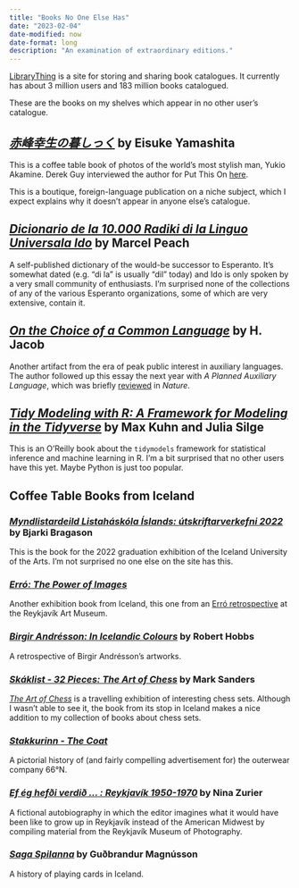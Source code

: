 ```yaml
---
title: "Books No One Else Has"
date: "2023-02-04"
date-modified: now
date-format: long
description: "An examination of extraordinary editions."
---
```


[LibraryThing](https://www.librarything.com/) is a site for storing and sharing book catalogues. It currently has about 3 million users and 183 million books catalogued.

These are the books on my shelves which appear in no other user's catalogue.

## [*赤峰幸生の暮しっく*](https://www.librarything.com/work/29740444/) by Eisuke Yamashita

This is a coffee table book of photos of the world's most stylish man, Yukio Akamine. Derek Guy interviewed the author for Put This On [here](https://putthison.com/yukio-akamine-classic-life/).

This is a boutique, foreign-language publication on a niche subject, which I expect explains why it doesn't appear in anyone else's catalogue.

## [*Dicionario de la 10.000 Radiki di la Linguo Universala Ido*](https://www.librarything.com/work/29589247/) by Marcel Peach

A self-published dictionary of the would-be successor to Esperanto. It's somewhat dated (e.g. "di la" is usually "dil" today) and Ido is only spoken by a very small community of enthusiasts. I'm surprised none of the collections of any of the various Esperanto organizations, some of which are very extensive, contain it.

## [*On the Choice of a Common Language*](https://www.librarything.com/work/29589232/) by H. Jacob

Another artifact from the era of peak public interest in auxiliary languages. The author followed up this essay the next year with *A Planned Auxiliary Language*, which was briefly [reviewed](https://www.nature.com/articles/161665d0) in *Nature*.

## [*Tidy Modeling with R: A Framework for Modeling in the Tidyverse*](https://www.librarything.com/work/28650260/) by Max Kuhn and Julia Silge

This is an O'Reilly book about the `tidymodels` framework for statistical inference and machine learning in R. I'm a bit surprised that no other users have this yet. Maybe Python is just too popular.

## Coffee Table Books from Iceland

### [*Myndlistardeild Listaháskóla Íslands: útskriftarverkefni 2022*](https://www.librarything.com/work/28625984/) by Bjarki Bragason

This is the book for the 2022 graduation exhibition of the Iceland University of the Arts. I'm not surprised no one else on the site has this.

### [*Erró: The Power of Images*](https://www.librarything.com/work/28239798/)

Another exhibition book from Iceland, this one from an [Erró retrospective](https://listasafnreykjavikur.is/en/exhibitions/erro-power-images) at the Reykjavík Art Museum.

### [*Birgir Andrésson: In Icelandic Colours*](https://www.librarything.com/work/30854098/) by Robert Hobbs

A retrospective of Birgir Andrésson's artworks.

### [*Skáklist - 32 Pieces: The Art of Chess*](https://www.librarything.com/work/28218629/) by Mark Sanders

[*The Art of Chess*](https://www.allvisualarts.org/exhibitions/TheArtofChessLondon.aspx) is a travelling exhibition of interesting chess sets. Although I wasn't able to see it, the book from its stop in Iceland makes a nice addition to my collection of books about chess sets.

### [*Stakkurinn - The Coat*](https://www.librarything.com/work/28239782/)

A pictorial history of (and fairly compelling advertisement for) the outerwear company 66°N.

### [*Ef ég hefði verdið ... : Reykjavík 1950-1970*](https://www.librarything.com/work/30888019/) by Nina Zurier

A fictional autobiography in which the editor imagines what it would have been like to grow up in Reykjavík instead of the American Midwest by compiling material from the Reykjavík Museum of Photography.

### [*Saga Spilanna*](https://www.librarything.com/work/30887961/) by Guðbrandur Magnússon

A history of playing cards in Iceland.
